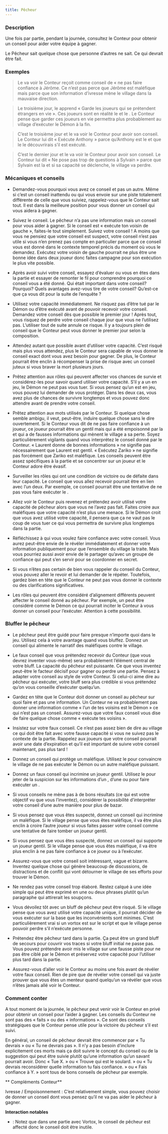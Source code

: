 ```yaml
---
title: Pêcheur
---
```



<Role PECHEUR header />

### Description

Une fois par partie, pendant la journée, consultez le Conteur pour obtenir un conseil pour aider votre équipe à gagner.

Le Pêcheur sait quelque chose que personne d’autres ne sait. Ce qui devrait être fait. 

### Exemples

> Le <Role PECHEUR /> va voir le Conteur reçoit comme conseil de « ne pas faire confiance à Jérôme. Ce n’est pas perce que Jérôme est maléfique mais parce que son information d’ivresse mène le village dans la mauvaise direction.

> Le troisième jour, le <Role PECHEUR /> apprend « Garde les joueurs qui se prétendent étrangers en vie ». Ces joueurs sont en réalité le <Role MALADROIT /> et le <Role PROPHETE_DE_L_EFFROI />. Le Conteur pense que garder ces joueurs en vie permettra plus probablement au village d’exécuter le Démon à la fin.

> C’est le troisième jour et le <Role PECHEUR /> va voir le Conteur pour avoir son conseil. Le Conteur lui dit « Exécute Anthony » parce qu’Anthony est le <Role SOULARD /> et que le <Role CROQUE_MORT /> le découvrirais s’il est exécuté.

> C’est le dernier jour et le <Role PECHEUR /> va voir le Conteur pour avoir son conseil. Le Conteur lui dit « Ne pose pas trop de questions à Sylvain » parce que Sylvain est la <Role BETE_DE_FOIRE /> et si sa capacité se déclenche, le village va perdre.

### Mécaniques et conseils

- Demandez-vous pourquoi vous avez ce conseil et pas un autre. Même si c’est un conseil inattendu ou qui vous envoie sur une piste totalement différente de celle que vous suiviez, rappelez-vous que le Conteur sait tout. Il est dans la meilleure position pour vous donner un conseil qui vous aidera à gagner.

- Suivez le conseil. Le pêcheur n’a pas une information mais un conseil pour vous aider à gagner. Si le conseil est « exécute ton voisin de gauche », faites-le tout simplement. Suivez votre conseil ! A moins que vous ne pensiez que votre conseil est suspect, votre conseil n’est pas utile si vous n’en prenez pas compte en particulier parce que ce conseil vous est donné dans le contexte temporel précis du moment où vous le demandez. Exécutez votre voisin de gauche pourrait ne plus être une bonne idée dans deux joueur donc faites campagne pour son exécution le plus vite possible.

- Après avoir suivi votre conseil, essayez d’évaluer ou vous en êtes dans la partie et essayer de remonter le fil pour comprendre pourquoi ce conseil vous a été donné. Qui était important dans votre conseil? Pourquoi? Quels avantages avez-vous tire de votre conseil? Qu’est-ce que ça vous dit pour la suite de l’enquête ? 

- Utilisez votre capacité immédiatement. Ne risquez pas d’être tué par le Démon ou d’être exécuté avant de pouvoir recevoir votre conseil. Demandez votre conseil dès que possible le premier jour ! Après tout, vous risquez de perdre votre conseil chaque jour que vous ne l’utilisez pas. L’utiliser tout de suite annule ce risque. Il y a toujours plein de conseil que le Conteur peut vous donner le premier jour selon la composition.

- Attendez autant que possible avant d’utiliser votre capacité. C’est risqué mais plus vous attendez, plus le Conteur sera capable de vous donner le conseil exact dont vous avez besoin pour gagner. De plus, le Conteur pourrait être enclin à récompenser la prise de risque avec un conseil juteux si vous braver la mort plusieurs jours.

- Prêtez attention aux rôles qui peuvent affecter vos chances de survie et considérez-les pour savoir quand utiliser votre capacité. S’il y a un <Role LEVIATHAN /> en jeu, le Démon ne peut pas vous tuer. Si vous pensez qu’un <Role MOINE /> est en jeu, vous pouvez lui demander de vous protéger. Dans les deux cas, vous avez plus de chances de survivre longtemps et vous pouvez donc attendre avant de prendre votre conseil.

- Prêtez attention aux mots utilisés par le Conteur. Si quelque chose semble ambigu, il veut, peut-être, induire quelque chose sans le dire ouvertement. Si le Conteur vous dit de ne pas faire confiance à un joueur, ce joueur pourrait être un <Role EMPATHIQUE /> gentil mais qui a été empoisonné par la <Role VEUVE_NOIRE /> et qui a de fausses informations qui mènent le village a sa perte. Soyez particulièrement vigilants quand vous interprétez le conseil donné par le Conteur. « Laurent donne de bonnes informations » ne signifie pas nécessairement que Laurent est gentil. « Exécutez Zariko » ne signifie pas forcément que Zariko est maléfique. Les conseils peuvent être assez spécifiques à la partie et se concentrer sur un joueur et le Conteur adore être évasif.

- Surveiller les rôles qui ont une condition de victoire ou de défaite dans leur capacité. Le conseil que vous allez recevoir pourrait être en lien avec l’un deux. Par exemple, ce conseil pourrait être une tentative de ne pas vous faire exécuter le <Role GOBELIN />.

- Allez voir le Conteur puis revenez et prétendez avoir utilisé votre capacité de pêcheur alors que vous ne l’avez pas fait. Faites croire aux maléfiques que votre capacité n’est plus une menace. Si le Démon croit que vous avez utilisé votre capacité, il pensera que ça ne vaut pas le coup de vous tuer ce qui vous permettra de survivre plus longtemps dans la partie.

- Réfléchissez à qui vous voulez faire confiance avec votre conseil. Vous aurez peut-être envie de le révéler immédiatement et donner votre information publiquement pour que l’ensemble du village la traite. Mais vous pourriez aussi avoir envie de le partager qu’avec un groupe de confiance qui peut s’en servir pour se coordonner en secret.

- Si vous n’êtes pas certain de bien vous rappeler du conseil du Conteur, vous pouvez aller le revoir et lui demander de le répéter. Toutefois, gardez bien en tête que le Conteur ne peut pas vous donner le contexte ou des clarifications significatives.

- Les rôles qui peuvent être considéré d’alignement différents peuvent affecter le conseil donné au pêcheur. Par exemple, un <Role RECLUS /> peut être considéré comme le Démon ce qui pourrait inciter le Conteur à vous donner un conseil pour l’exécuter. Attention à cette possibilité.

### Bluffer le pêcheur

- Le pêcheur peut être guidé pour faire presque n’importe quoi dans le jeu. Utilisez cela à votre avantage quand vous bluffez. Donnez un conseil qui alimente le narratif des maléfiques contre le village.

- Le faux conseil que vous prétendez recevoir du Conteur (que vous devrez inventer vous-même) sera probablement l’élément central de votre bluff. La capacité du pêcheur est puissante. Ce que vous inventez peut-être le facteur décisif pour gagner ou perdre une partie. Pensez à adapter votre conseil au style de votre Conteur. Si celui-ci aime dire au pêcheur qui exécuter, votre bluff sera plus crédible si vous prétendez qu’on vous conseille d’exécuter quelqu’un.

- Gardez en tête que le Conteur doit donner un conseil au pêcheur sur quoi faire et pas une information. Un Conteur ne va probablement pas donner une information comme « l’un de tes voisins est le Démon » ce qui n’est pas un conseil. Assurez-vous que votre faux conseil vous dise de faire quelque chose comme « exécute tes voisins ».

- Insistez sur votre faux conseil. Ce n’est pas assez bien de dire au village ce qui doit être fait avec votre fausse capacité si vous ne suivez pas le contexte de la partie. Rappelez aux joueurs que votre conseil pourrait avoir une date d’expiration et qu’il est important de suivre votre conseil maintenant, pas plus tard !

- Donnez un conseil qui protège un maléfique. Utilisez le pour convaincre le village de ne pas exécuter le Démon ou un autre maléfique puissant.

- Donnez un faux conseil qui incrimine un joueur gentil. Utilisez le pour jeter de la suspicion sur les informations d’un <Role CROQUE_MORT />, d’une <Role VOYANTE /> ou pour faire exécuter un <Role VERTUEUX />.

- Si vous conseils ne mène pas à de bons résultats (ce qui est votre objectif vu que vous l’inventez), considérer la possibilité d’interpréter votre conseil d’une autre manière pour plus de bazar.

- Si vous pensez que vous êtes suspecté, donnez un conseil qui incrimine un maléfique. Si le village pense que vous êtes maléfique, il va être plus enclin à croire l’autre joueur si vous faites passer votre conseil comme une tentative de faire tomber un joueur gentil.

- Si vous pensez que vous êtes suspecté, donnez un conseil qui supporte un joueur gentil. Si le village pense que vous êtes maléfique, il va être plus enclin à ne pas faire confiance à ce joueur ou à l’exécuter.

- Assurez-vous que votre conseil soit intéressant, vague et bizarre. Inventez quelque chose qui génère beaucoup de discussions, de distractions et de conflit qui vont détourner le village de ses efforts pour trouver le Démon.

- Ne rendez pas votre conseil trop élaboré. Restez calqué à une idée simple qui peut être exprimé en une ou deux phrases plutôt qu’un paragraphe qui attirerait les soupçons.

- Vous dévoilez tôt avec un bluff de pêcheur peut être risqué. Si le village pense que vous avez utilisé votre capacité unique, il pourrait décider de vous exécuter sur la base que les inconvénients sont minimes. C’est particulièrement vrai si un vortox est sur le script et que le village pense pouvoir perdre s’il n’exécute personne.

- Prétendez être pêcheur tard dans la partie. Ça peut être un grand bluff de secours pour couvrir vos traces si votre bluff initial ne passe pas. Vous pouvez prétendre avoir mis le village sur une fausse piste pour ne pas être ciblé par le Démon et préservez votre capacité pour l’utiliser plus tard dans la partie.

- Assurez-vous d’aller voir le Conteur au moins une fois avant de révéler votre faux conseil. Rien de pire que de révéler votre conseil qui va juste prouver que vous êtes un menteur quand quelqu’un va révéler que vous n’êtes jamais allé voir le Conteur.

### Comment conter

A tout moment de la journée, le pêcheur peut venir voir le Conteur en privé pour obtenir un conseil pour l’aider à gagner. Les conseils du Conteur ne sont pas des « faits » ou des « informations ». Ce sont des conseils stratégiques que le Conteur pense utile pour la victoire du pêcheur s’il est suivi.

En général, un conseil de pêcheur devrait être commencer par « Tu devrais » ou « Tu ne devrais pas ». Il n’y a pas besoin d’inclure explicitement ces morts mais ça doit suivre le concept du conseil ou de la suggestion qui peut être suivie plutôt qu’une information qu’un savant pourrait avoir. Donc « Tue X. » ou « Trouve qui est le soulard. » ou « Tu devrais reconsidérer quelle information tu fais confiance. » ou « Fais confiance à Y. » sont tous de bons conseils de pêcheur par exemple.

** Compléments Conteur**

Ivresse / Empoisonnement : C’est relativement simple, vous pouvez choisir de donner un conseil dont vous pensez qu’il ne va pas aider le pêcheur à gagner.

**Interaction notables**

- <Role VORTOX /> : Notez que dans une partie avec Vortox, le conseil de pêcheur est affecté donc le conseil doit être inutile.